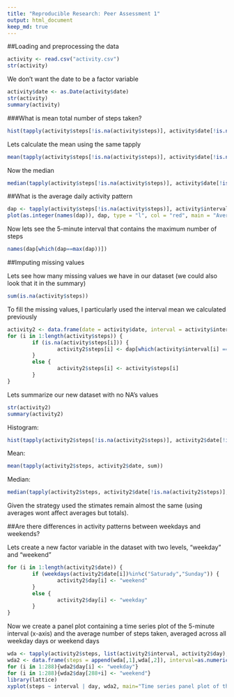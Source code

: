 ```yaml
---
title: "Reproducible Research: Peer Assessment 1"
output: html_document
keep_md: true
---
```



##Loading and preprocessing the data

```r
activity <- read.csv("activity.csv")
str(activity)
```

We don't want the date to be a factor variable

```r
activity$date <- as.Date(activity$date)
str(activity)
summary(activity)
```

###What is mean total number of steps taken?

```r
hist(tapply(activity$steps[!is.na(activity$steps)], activity$date[!is.na(activity$steps)], sum), 10, col="red", xlab = "Steps", main = "Histogram of steps taken each day")
```

Lets calculate the mean using the same tapply

```r
mean(tapply(activity$steps[!is.na(activity$steps)], activity$date[!is.na(activity$steps)], sum), na.rm = T)
```

Now the median

```r
median(tapply(activity$steps[!is.na(activity$steps)], activity$date[!is.na(activity$steps)], sum), na.rm = T)
```

##What is the average daily activity pattern

```r
dap <- tapply(activity$steps[!is.na(activity$steps)], activity$interval[!is.na(activity$steps)], mean)
plot(as.integer(names(dap)), dap, type = "l", col = "red", main = "Average steps taken by interval", xlab= "Interval", ylab= "Average steps taken")
```

Now lets see the 5-minute interval that contains the maximum number of steps

```r
names(dap[which(dap==max(dap))])
```

##Imputing missing values

Lets see how many missing values we have in our dataset (we could also look that it in the summary)

```r
sum(is.na(activity$steps))
```

To fill the missing values, I particularly used the interval mean we calculated previously

```r
activity2 <- data.frame(date = activity$date, interval = activity$interval)
for (i in 1:length(activity$steps)) {
        if (is.na(activity$steps[i])) {
                activity2$steps[i] <- dap[which(activity$interval[i] == as.integer(names(dap)))]
        }
        else {
                activity2$steps[i] <- activity$steps[i]        
        }
}
```

Lets summarize our new dataset with no NA's values

```r
str(activity2)
summary(activity2)
```

Histogram:

```r
hist(tapply(activity2$steps[!is.na(activity2$steps)], activity2$date[!is.na(activity2$steps)], sum), 10, col="red", xlab = "Steps", main = "Histogram of steps taken each day")
```

Mean:

```r
mean(tapply(activity2$steps, activity2$date, sum))
```

Median:

```r
median(tapply(activity2$steps, activity2$date[!is.na(activity2$steps)], sum))
```

Given the strategy used the stimates remain almost the same (using averages wont affect averages but totals). 

##Are there differences in activity patterns between weekdays and weekends?

Lets create a new factor variable in the dataset with two levels, “weekday” and “weekend”

```r
for (i in 1:length(activity2$date)) {
        if (weekdays(activity2$date[i])%in%c("Saturady","Sunday")) {
                activity2$day[i] <- "weekend"
        }
        else {
                activity2$day[i] <- "weekday"        
        }
}
```

Now we create a panel plot containing a time series plot of the 5-minute interval (x-axis) and the average number of steps taken, averaged across all weekday days or weekend days

```r
wda <- tapply(activity2$steps, list(activity2$interval, activity2$day), mean)
wda2 <- data.frame(steps = append(wda[,1],wda[,2]), interval=as.numeric(c(names(wda[,1]), names(wda[,1]))))
for (i in 1:288){wda2$day[i] <- "weekday"}
for (i in 1:288){wda2$day[288+i] <- "weekend"}
library(lattice)
xyplot(steps ~ interval | day, wda2, main="Time series panel plot of the 5-minute intervals", xlab="Interval",ylab="Average steps", type = "l",layout = c(1,2))
```

